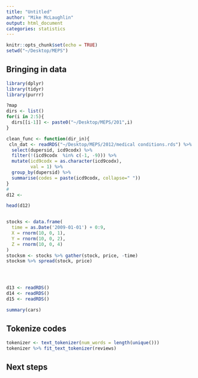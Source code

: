 ```yaml
---
title: "Untitled"
author: "Mike McLaughlin"
output: html_document
categories: statistics
---
```


```r
knitr::opts_chunk$set(echo = TRUE)
setwd("~/Desktop/MEPS")
```

## Bringing in data
```r
library(dplyr)
library(tidyr)
library(purrr)

?map
dirs <- list()
for(i in 2:5){
  dirs[[i-1]] <- paste0("~/Desktop/MEPS/201",i)
}

clean_func <- function(dir_in){
 cln_dat <- readRDS("~/Desktop/MEPS/2012/medical conditions.rds") %>%
  select(dupersid, icd9codx) %>% 
  filter(!(icd9codx  %in% c(-1, -9))) %>%
  mutate(icd9codx = as.character(icd9codx), 
         val = 1) %>%
  group_by(dupersid) %>%
  summarise(codes = paste(icd9codx, collapse=" "))
}
#
d12 <- 

head(d12)


stocks <- data.frame(
  time = as.Date('2009-01-01') + 0:9,
  X = rnorm(10, 0, 1),
  Y = rnorm(10, 0, 2),
  Z = rnorm(10, 0, 4)
)
stocksm <- stocks %>% gather(stock, price, -time)
stocksm %>% spread(stock, price)




d13 <- readRDS()
d14 <- readRDS()
d15 <- readRDS()

summary(cars)
```

## Tokenize codes

```r
tokenizer <- text_tokenizer(num_words = length(unique()))
tokenizer %>% fit_text_tokenizer(reviews)
```

## Next steps
